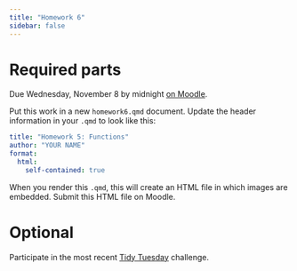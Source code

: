 ```yaml
---
title: "Homework 6"
sidebar: false
---
```


<!-- NEED TO UPDATE! -->

# Required parts

Due Wednesday, November 8 by midnight [on Moodle]().


Put this work in a new `homework6.qmd` document. Update the header information in your `.qmd` to look like this:

```yaml
title: "Homework 5: Functions"
author: "YOUR NAME"
format: 
  html:
    self-contained: true
```

When you render this `.qmd`, this will create an HTML file in which images are embedded. Submit this HTML file on Moodle.

# Optional

Participate in the most recent [Tidy Tuesday](https://github.com/rfordatascience/tidytuesday/blob/master/data/2023/2023-10-10/readme.md) challenge.
